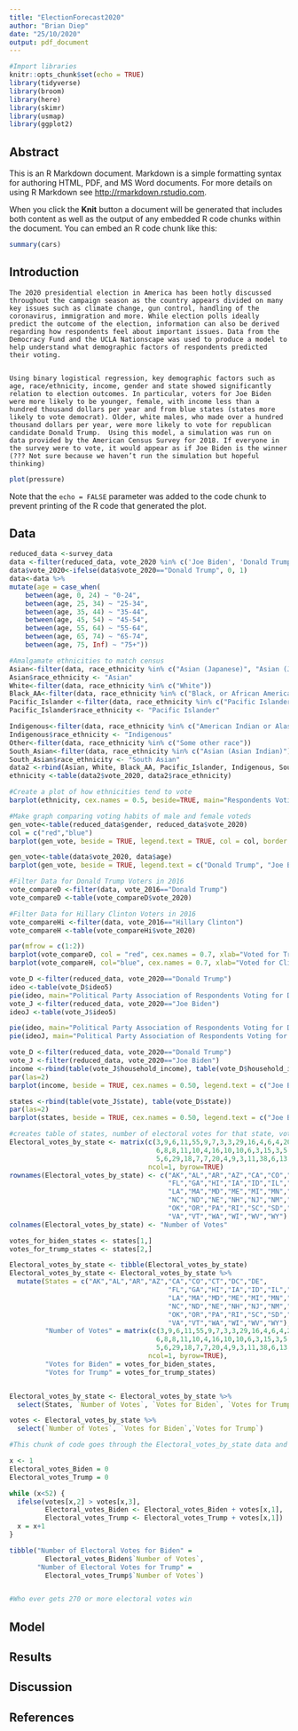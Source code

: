 ```yaml
---
title: "ElectionForecast2020"
author: "Brian Diep"
date: "25/10/2020"
output: pdf_document
---
```


```r

#Import libraries
knitr::opts_chunk$set(echo = TRUE)
library(tidyverse)
library(broom)
library(here)
library(skimr)
library(usmap)
library(ggplot2)
```

## Abstract

This is an R Markdown document. Markdown is a simple formatting syntax for authoring HTML, PDF, and MS Word documents. For more details on using R Markdown see <http://rmarkdown.rstudio.com>.

When you click the **Knit** button a document will be generated that includes both content as well as the output of any embedded R code chunks within the document. You can embed an R code chunk like this:

```r
summary(cars)
```

## Introduction

	The 2020 presidential election in America has been hotly discussed throughout the campaign season as the country appears divided on many key issues such as climate change, gun control, handling of the coronavirus, immigration and more. While election polls ideally predict the outcome of the election, information can also be derived regarding how respondents feel about important issues. Data from the Democracy Fund and the UCLA Nationscape was used to produce a model to help understand what demographic factors of respondents predicted their voting. 
	
	
	Using binary logistical regression, key demographic factors such as age, race/ethnicity, income, gender and state showed significantly relation to election outcomes. In particular, voters for Joe Biden were more likely to be younger, female, with income less than a hundred thousand dollars per year and from blue states (states more likely to vote democrat). Older, white males, who made over a hundred thousand dollars per year, were more likely to vote for republican candidate Donald Trump.  Using this model, a simulation was run on data provided by the American Census Survey for 2018. If everyone in the survey were to vote, it would appear as if Joe Biden is the winner (??? Not sure because we haven’t run the simulation but hopeful thinking)


```r
plot(pressure)
```

Note that the `echo = FALSE` parameter was added to the code chunk to prevent printing of the R code that generated the plot.

## Data

```r
reduced_data <-survey_data
data <-filter(reduced_data, vote_2020 %in% c('Joe Biden', 'Donald Trump'))
data$vote_2020<-ifelse(data$vote_2020=="Donald Trump", 0, 1)
data<-data %>%
mutate(age = case_when(
    between(age, 0, 24) ~ "0-24",
    between(age, 25, 34) ~ "25-34",
    between(age, 35, 44) ~ "35-44",
    between(age, 45, 54) ~ "45-54",
    between(age, 55, 64) ~ "55-64",
    between(age, 65, 74) ~ "65-74",
    between(age, 75, Inf) ~ "75+"))

#Amalgamate ethnicities to match census 
Asian<-filter(data, race_ethnicity %in% c("Asian (Japanese)", "Asian (Japanese)", "Asian (Other)","Asian (Chinese)", "Asian (Korean)", "Asian (Filipino)", "Asian (Vietnamese)"))
Asian$race_ethnicity <- "Asian"
White<-filter(data, race_ethnicity %in% c("White"))
Black_AA<-filter(data, race_ethnicity %in% c("Black, or African American"))
Pacific_Islander <-filter(data, race_ethnicity %in% c("Pacific Islander (Samoan)", "Pacific Islander (Native Hawaiian)", "Pacific Islander (Other)","Pacific Islander (Guamanian)"))
Pacific_Islander$race_ethnicity <- "Pacific Islander"

Indigenous<-filter(data, race_ethnicity %in% c("American Indian or Alaska Native"))
Indigenous$race_ethnicity <- "Indigenous"
Other<-filter(data, race_ethnicity %in% c("Some other race"))
South_Asian<-filter(data, race_ethnicity %in% c("Asian (Asian Indian)"))
South_Asian$race_ethnicity <- "South Asian"
data2 <-rbind(Asian, White, Black_AA, Pacific_Islander, Indigenous, South_Asian, Other)
ethnicity <-table(data2$vote_2020, data2$race_ethnicity)
```
```r
#Create a plot of how ethnicities tend to vote
barplot(ethnicity, cex.names = 0.5, beside=TRUE, main="Respondents Voting Habits By Ethnicity", xlab= "Ethnicity", legend.text = c("Donald Trump", "Joe Biden"), col = c("red", "blue"))
```
```r
#Make graph comparing voting habits of male and female voteds
gen_vote<-table(reduced_data$gender, reduced_data$vote_2020)
col = c("red","blue")
barplot(gen_vote, beside = TRUE, legend.text = TRUE, col = col, border = "white", main="How Respondents Plan to Vote in 2020 By Gender", ylab="Number of respondents", xlab="Options for 2020 American Election", cex.names = 0.7)
```

```r
gen_vote<-table(data$vote_2020, data$age)
barplot(gen_vote, beside = TRUE, legend.text = c("Donald Trump", "Joe Biden"), col = col, border = "white", main="How Respondents Plan to Vote in 2020 By Age Group", ylab="Number of respondents", xlab="Age Groups in Years", cex.names = 0.7)
```

```r
#Filter Data for Donald Trump Voters in 2016
vote_compareD <-filter(data, vote_2016=="Donald Trump")
vote_compareD <-table(vote_compareD$vote_2020)

#Filter Data for Hillary Clinton Voters in 2016
vote_compareHi <-filter(data, vote_2016=="Hillary Clinton")
vote_compareH <-table(vote_compareHi$vote_2020)

par(mfrow = c(1:2))
barplot(vote_compareD, col = "red", cex.names = 0.7, xlab="Voted for Trump in 2016", legend.text = c("Donald Trump", "Joe Biden"))
barplot(vote_compareH, col="blue", cex.names = 0.7, xlab="Voted for Clinton in 2016", legend.text = c("Donald Trump", "Joe Biden"))
```
```r
vote_D <-filter(reduced_data, vote_2020=="Donald Trump")
ideo <-table(vote_D$ideo5)
pie(ideo, main="Political Party Association of Respondents Voting for Donald Trump")
vote_J <-filter(reduced_data, vote_2020=="Joe Biden")
ideoJ <-table(vote_J$ideo5)

pie(ideo, main="Political Party Association of Respondents Voting for Donald Trump")
pie(ideoJ, main="Political Party Association of Respondents Voting for Joe Biden")

```
```r
vote_D <-filter(reduced_data, vote_2020=="Donald Trump")
vote_J <-filter(reduced_data, vote_2020=="Joe Biden")
income <-rbind(table(vote_J$household_income), table(vote_D$household_income))
par(las=2)
barplot(income, beside = TRUE, cex.names = 0.50, legend.text = c("Joe Biden", "Donald Trump"), col = c("blue", "red"), main = "Voting Tendencies of Respondents by Income Brackets", ylab="Number of Respondents")

```

```r
states <-rbind(table(vote_J$state), table(vote_D$state))
par(las=2)
barplot(states, beside = TRUE, cex.names = 0.50, legend.text = c("Joe Biden", "Donald Trump"), col = c("blue", "red"), main = "Voting Tendencies of Respondents by State Brackets", ylab="Number of Respondents")

```

```r
#creates table of states, number of electoral votes for that state, votes for biden and votes for trump
Electoral_votes_by_state <- matrix(c(3,9,6,11,55,9,7,3,3,29,16,4,6,4,20,11,
                                     6,8,8,11,10,4,16,10,10,6,3,15,3,5,4,14,
                                     5,6,29,18,7,7,20,4,9,3,11,38,6,13,3,12,10,5,3),
                                   ncol=1, byrow=TRUE)
rownames(Electoral_votes_by_state) <- c("AK","AL","AR","AZ","CA","CO","CT","DC","DE",
                                        "FL","GA","HI","IA","ID","IL","IN","KS","KY",
                                        "LA","MA","MD","ME","MI","MN","MO","MS","MT",
                                        "NC","ND","NE","NH","NJ","NM","NV","NY","OH",
                                        "OK","OR","PA","RI","SC","SD","TN","TX","UT",
                                        "VA","VT","WA","WI","WV","WY")
colnames(Electoral_votes_by_state) <- "Number of Votes"

votes_for_biden_states <- states[1,]
votes_for_trump_states <- states[2,]

Electoral_votes_by_state <- tibble(Electoral_votes_by_state)
Electoral_votes_by_state <- Electoral_votes_by_state %>% 
  mutate(States = c("AK","AL","AR","AZ","CA","CO","CT","DC","DE",
                                        "FL","GA","HI","IA","ID","IL","IN","KS","KY",
                                        "LA","MA","MD","ME","MI","MN","MO","MS","MT",
                                        "NC","ND","NE","NH","NJ","NM","NV","NY","OH",
                                        "OK","OR","PA","RI","SC","SD","TN","TX","UT",
                                        "VA","VT","WA","WI","WV","WY"), 
         "Number of Votes" = matrix(c(3,9,6,11,55,9,7,3,3,29,16,4,6,4,20,11,
                                     6,8,8,11,10,4,16,10,10,6,3,15,3,5,4,14,
                                     5,6,29,18,7,7,20,4,9,3,11,38,6,13,3,12,10,5,3),
                                   ncol=1, byrow=TRUE),
         "Votes for Biden" = votes_for_biden_states,
         "Votes for Trump" = votes_for_trump_states)


Electoral_votes_by_state <- Electoral_votes_by_state %>% 
  select(States, `Number of Votes`, `Votes for Biden`, `Votes for Trump`)

votes <- Electoral_votes_by_state %>% 
  select(`Number of Votes`, `Votes for Biden`,`Votes for Trump`)

```

```r
#This chunk of code goes through the Electoral_votes_by_state data and sees who wins that state's electoral votes

x <- 1
Electoral_votes_Biden = 0
Electoral_votes_Trump = 0 

while (x<52) {
  ifelse(votes[x,2] > votes[x,3],
         Electoral_votes_Biden <- Electoral_votes_Biden + votes[x,1],
         Electoral_votes_Trump <- Electoral_votes_Trump + votes[x,1])
  x = x+1
}

tibble("Number of Electoral Votes for Biden" = 
         Electoral_votes_Biden$`Number of Votes`,
       "Number of Electoral Votes for Trump" = 
         Electoral_votes_Trump$`Number of Votes`)


#Who ever gets 270 or more electoral votes win
```



## Model

## Results

## Discussion

## References
